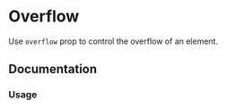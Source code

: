 
# Overflow

Use `overflow` prop to control the overflow of an element.

<Scale values="overflow" />

## Documentation

### Usage

<Demo component="overflow/usage" />
